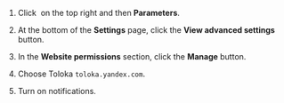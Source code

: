 1. Click <img src="https://tlkfrontprod.azureedge.net/portal-production/static/uploaded/images/1676733323602/1676733323602_original_svg.svg" alt="" /> on the top right and then **Parameters**.

1. At the bottom of the **Settings** page, click the **View advanced settings** button.

1. In the **Website permissions** section, click the **Manage** button.

1. Choose Toloka `toloka.yandex.com`.

1. Turn on notifications.
